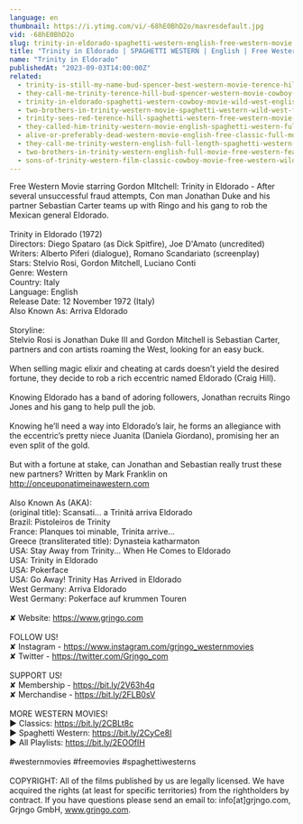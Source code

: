 ```yaml
---
language: en
thumbnail: https://i.ytimg.com/vi/-68hE0BhD2o/maxresdefault.jpg
vid: -68hE0BhD2o
slug: trinity-in-eldorado-spaghetti-western-english-free-western-movie
title: "Trinity in Eldorado | SPAGHETTI WESTERN | English | Free Western Movie"
name: "Trinity in Eldorado"
publishedAt: "2023-09-03T14:00:00Z"
related:
  - trinity-is-still-my-name-bud-spencer-best-western-movie-terence-hill-cowboys
  - they-call-me-trinity-terence-hill-bud-spencer-western-movie-cowboy-film
  - trinity-in-eldorado-spaghetti-western-cowboy-movie-wild-west-english-full-length
  - two-brothers-in-trinity-western-movie-spaghetti-western-wild-west-full-length
  - trinity-sees-red-terence-hill-spaghetti-western-free-western-movie-cowboys-full-films
  - they-called-him-trinity-western-movie-english-spaghetti-western-full-cowboy-movie
  - alive-or-preferably-dead-western-movie-english-free-classic-full-movie
  - they-call-me-trinity-western-english-full-length-spaghetti-western-film-full-movie
  - two-brothers-in-trinity-western-english-full-movie-free-western-feature-film-spaghetti-western
  - sons-of-trinity-western-film-classic-cowboy-movie-free-western-wild-west-full-length-movie
---
```


Free Western Movie starring Gordon MItchell: Trinity in Eldorado - After several unsuccessful fraud attempts, Con man Jonathan Duke and his partner Sebastian Carter teams up with Ringo and his gang to rob the Mexican general Eldorado. <br />
<br />
Trinity in Eldorado (1972)<br />
Directors: Diego Spataro (as Dick Spitfire), Joe D'Amato (uncredited)<br />
Writers: Alberto Piferi (dialogue), Romano Scandariato (screenplay)<br />
Stars: Stelvio Rosi, Gordon Mitchell, Luciano Conti <br />
Genre: Western <br />
Country: Italy<br />
Language: English<br />
Release Date: 12 November 1972 (Italy) <br />
Also Known As: Arriva Eldorado <br />
<br />
Storyline:<br />
Stelvio Rosi is Jonathan Duke III and Gordon Mitchell is Sebastian Carter, partners and con artists roaming the West, looking for an easy buck.<br />
<br />
When selling magic elixir and cheating at cards doesn’t yield the desired fortune, they decide to rob a rich eccentric named Eldorado (Craig Hill).<br />
<br />
Knowing Eldorado has a band of adoring followers, Jonathan recruits Ringo Jones and his gang to help pull the job.<br />
<br />
Knowing he’ll need a way into Eldorado’s lair, he forms an allegiance with the eccentric’s pretty niece Juanita (Daniela Giordano), promising her an even split of the gold.<br />
<br />
But with a fortune at stake, can Jonathan and Sebastian really trust these new partners? Written by Mark Franklin on http://onceuponatimeinawestern.com<br />
<br />
Also Known As (AKA):<br />
(original title): Scansati... a Trinità arriva Eldorado<br />
Brazil: Pistoleiros de Trinity<br />
France: Planques toi minable, Trinita arrive...<br />
Greece (transliterated title): Dynasteia katharmaton<br />
USA: Stay Away from Trinity... When He Comes to Eldorado<br />
USA: Trinity in Eldorado<br />
USA: Pokerface<br />
USA: Go Away! Trinity Has Arrived in Eldorado<br />
West Germany: Arriva Eldorado<br />
West Germany: Pokerface auf krummen Touren<br />
<br />
✘ Website: https://www.grjngo.com<br />
<br />
FOLLOW US!<br />
✘ Instagram - https://www.instagram.com/grjngo_westernmovies<br />
✘ Twitter - https://twitter.com/Grjngo_com<br />
<br />
SUPPORT US!<br />
✘ Membership - https://bit.ly/2V63h4q<br />
✘ Merchandise - https://bit.ly/2FLB0sV<br />
<br />
MORE WESTERN MOVIES! <br />
► Classics: https://bit.ly/2CBLt8c <br />
► Spaghetti Western: https://bit.ly/2CyCe8I <br />
► All Playlists: https://bit.ly/2EOOfIH <br />
<br />
#westernmovies #freemovies #spaghettiwesterns<br />
<br />
COPYRIGHT: All of the films published by us are legally licensed. We have acquired the rights (at least for specific territories) from the rightholders by contract. If you have questions please send an email to: info[at]grjngo.com, Grjngo GmbH, www.grjngo.com.